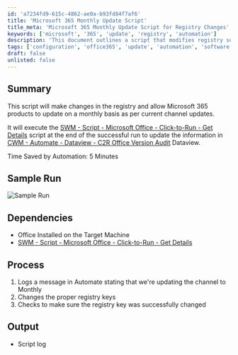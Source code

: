 ```yaml
---
id: 'a7234fd9-615c-4862-ae0a-b93fd84f7af6'
title: 'Microsoft 365 Monthly Update Script'
title_meta: 'Microsoft 365 Monthly Update Script for Registry Changes'
keywords: ['microsoft', '365', 'update', 'registry', 'automation']
description: 'This document outlines a script that modifies registry settings to enable Microsoft 365 products to update on a monthly basis, in line with current channel updates. It also executes a follow-up script to update the relevant dataview in ConnectWise Automate, thereby enhancing the management and auditing of Office versions.'
tags: ['configuration', 'office365', 'update', 'automation', 'software']
draft: false
unlisted: false
---
```

## Summary

This script will make changes in the registry and allow Microsoft 365 products to update on a monthly basis as per current channel updates.  

It will execute the [SWM - Script - Microsoft Office - Click-to-Run - Get Details](https://proval.itglue.com/DOC-5078775-13932545) script at the end of the successful run to update the information in [CWM - Automate - Dataview - C2R Office Version Audit](https://proval.itglue.com/DOC-5078775-13932548) Dataview.  

Time Saved by Automation: 5 Minutes

## Sample Run

![Sample Run](../../../static/img/Microsoft-365---Set-Update-Channel---Monthly-Enterprise/image_1.png)

## Dependencies

- Office Installed on the Target Machine
- [SWM - Script - Microsoft Office - Click-to-Run - Get Details](https://proval.itglue.com/DOC-5078775-13932545)

## Process

1. Logs a message in Automate stating that we're updating the channel to Monthly
2. Changes the proper registry keys
3. Checks to make sure the registry key was successfully changed

## Output

- Script log











